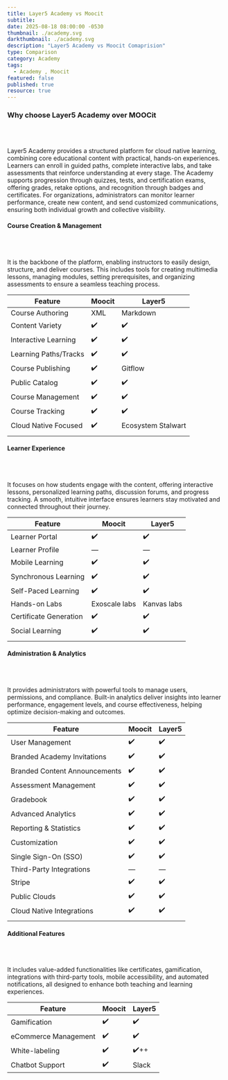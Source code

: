 ```yaml
---
title: Layer5 Academy vs Moocit
subtitle:
date: 2025-08-18 08:00:00 -0530
thumbnail: ./academy.svg
darkthumbnail: ./academy.svg
description: "Layer5 Academy vs Moocit Comaprision"
type: Comparison
category: Academy
tags:
  - Academy , Moocit
featured: false
published: true
resource: true
---
```


<h3> Why choose Layer5 Academy over MOOCit </h3>
<br></br>
<p>
Layer5 Academy provides a structured platform for cloud native learning, combining core educational content with practical, hands-on experiences. Learners can enroll in guided paths, complete interactive labs, and take assessments that reinforce understanding at every stage.
The Academy supports progression through quizzes, tests, and certification exams, offering grades, retake options, and recognition through badges and certificates. For organizations, administrators can monitor learner performance, create new content, and send customized communications, ensuring both individual growth and collective visibility.
</p>

<h4>Course Creation & Management</h4>
<br></br>

<p>It is the backbone of the platform, enabling instructors to easily design, structure, and deliver courses. This includes tools for creating multimedia lessons, managing modules, setting prerequisites, and organizing assessments to ensure a seamless teaching process.</p>


| Feature | Moocit | Layer5 |
|---------|--------|--------|
| Course Authoring | XML | Markdown |
| Content Variety | ✔️ | ✔️ |
| Interactive Learning | ✔️ | ✔️ |
| Learning Paths/Tracks | ✔️ | ✔️ |
| Course Publishing | ✔️ | Gitflow |
| Public Catalog | ✔️ | ✔️ |
| Course Management | ✔️ | ✔️ |
| Course Tracking | ✔️ | ✔️ |
| Cloud Native Focused | ✔️ | Ecosystem Stalwart |
| | | |


<h4>Learner Experience</h4> 
<br></br>

<p>It focuses on how students engage with the content, offering interactive lessons, personalized learning paths, discussion forums, and progress tracking. A smooth, intuitive interface ensures learners stay motivated and connected throughout their journey.</p>


| Feature | Moocit | Layer5 |
|---------|--------|--------|
| Learner Portal | ✔️ | ✔️ |
| Learner Profile | — | — |
| Mobile Learning | ✔️ | ✔️ |
| Synchronous Learning | ✔️ | ✔️ |
| Self-Paced Learning | ✔️ | ✔️ |
| Hands-on Labs | Exoscale labs | Kanvas labs |
| Certificate Generation | ✔️ | ✔️ |
| Social Learning | ✔️ | ✔️ |
| | | |


<h4>Administration & Analytics</h4>
<br></br>

<p> It provides administrators with powerful tools to manage users, permissions, and compliance. Built-in analytics deliver insights into learner performance, engagement levels, and course effectiveness, helping optimize decision-making and outcomes.</p>

| Feature | Moocit | Layer5 |
|---------|--------|--------|
| User Management | ✔️ | ✔️ |
| Branded Academy Invitations | ✔️ | ✔️ |
| Branded Content Announcements | ✔️ | ✔️ |
| Assessment Management | ✔️ | ✔️ |
| Gradebook | ✔️ | ✔️ |
| Advanced Analytics | ✔️ | ✔️ |
| Reporting & Statistics | ✔️ | ✔️ |
| Customization | ✔️ | ✔️ |
| Single Sign-On (SSO) | ✔️ | ✔️ |
| Third-Party Integrations | — | — |
| Stripe | ✔️ | ✔️ |
| Public Clouds | ✔️ | ✔️ |
| Cloud Native Integrations | ✔️ | ✔️ |
| | | | |

<h4>Additional Features</h4>
<br></br>

<p> It includes value-added functionalities like certificates, gamification, integrations with third-party tools, mobile accessibility, and automated notifications, all designed to enhance both teaching and learning experiences.</p>

| Feature | Moocit | Layer5 |
|---------|--------|--------|
| Gamification | ✔️ | ✔️ |
| eCommerce Management | ✔️ | ✔️ |
| White-labeling | ✔️ | ✔️++ |
| Chatbot Support | ✔️ | Slack |
